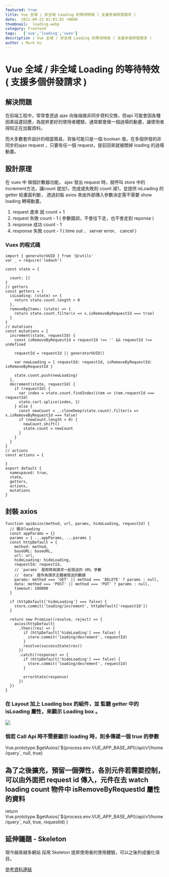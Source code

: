 ```yaml
---
featured: true
title: Vue 全域 / 非全域 Loading 的等待特效 ( 支援多個併發請求 )
date:  2021-09-22 01:01:01 +0800
thumbnail:  loading.webp
category: Frontend
tags:   ['vue','loading','vuex']
description : Vue 全域 / 非全域 Loading 的等待特效 ( 支援多個併發請求 )
author : Mark ku
---
```

# Vue 全域 / 非全域 Loading 的等待特效 ( 支援多個併發請求 )

## 解決問題
在前端工程中，常常會透過 ajax 向後端做非同步資料交換，但api 可能會因各種因素延遲回應，為提昇更好的使用者體驗，通常都會做一個過場的動畫，讓使用者得知正在加載資料。  

而大多數套件設計的相當簡易，背後可能只是一個 boolean 值，在多個併發的非同步的ajax request ，只要有任一個 request，提前回來就被關掉 loading 的過場動畫。

## 設計原理
在 vuex 中 做個計數器功能， ajax 發出 request 時，就呼叫 store 中的increment方法，讓count 就加1，完成或失敗則 count 減1，並提供 isLoading 的 getter 給畫面判斷，
透過封裝 axios 來由外部傳入參數決定需不需要 show loading 轉場動畫。

1. request 進來 就 count + 1  
2. request 失敗 count - 1 ( 參數錯誤，不會往下走，也不會走到 reponse )  
3. response 成功 count - 1  
4. response 失敗 count - 1 ( time out 、 server error、 cancel )  


### Vuex 的程式碼
```
import { generatorUUID } from '@/utils'
var _ = require('lodash')

const state = {

  count: []
}
// getters
const getters = {
  isLoading: (state) => {
    return state.count.length > 0
  },
  removeByItems: (state) => {
    return state.count.filter(x => x.isRemoveByRequestId === true)
  }
}
// mutations
const mutations = {
  increment(state, requestId) {
    const isRemoveByRequestId = requestId !== '' && requestId !== undefined

    requestId = requestId || generatorUUID()

    var newLoading = { requestId: requestId, isRemoveByRequestId: isRemoveByRequestId }

    state.count.push(newLoading)
  },
  decrement(state, requestId) {
    if (requestId) {
      var index = state.count.findIndex(item => item.requestId === requestId)
      state.cart.splice(index, 1)
    } else {
      const newCount = _.cloneDeep(state.count).filter(x => x.isRemoveByRequestId === false)
      if (newCount.length > 0) {
        newCount.shift()
        state.count = newCount
      }
    }
  }
}
// actions
const actions = {

}
export default {
  namespaced: true,
  state,
  getters,
  actions,
  mutations
}
```

## 封裝 axios

```
function apiAxios(method, url, params, hideLoading, requestId) {
  // 顯示loading
  const appParams = {}
  params = { ...appParams, ...params }
  const httpDefault = {
    method: method,
    baseURL: baseURL,
    url: url,
    hideLoading: hideLoading,
    requestId: requestId,
    // `params` 是即將與請求一起發送的 URL 參數
    // `data` 是作為請求主體被發送的數據
    params: method === 'GET' || method === 'DELETE' ? params : null,
    data: method === 'POST' || method === 'PUT' ? params : null,
    timeout: 100000
  }

  if (httpDefault['hideLoading'] === false) {
    store.commit('loading/increment', httpDefault['requestId'])
  }

  return new Promise((resolve, reject) => {
    axios(httpDefault)
      .then((res) => {
        if (httpDefault['hideLoading'] === false) {
          store.commit('loading/decrement', requestId)
        }
        resolve(successState(res))
      })
      .catch((response) => {
        if (httpDefault['hideLoading'] === false) {
          store.commit('loading/decrement', requestId)
        }
       
        errorState(response)
      })
  })
}
```

### 在 Layout 加上 Loading box 的組件，並 監聽 getter 中的 isLoading 屬性，來顯示 Loading box 。
![](https://i.imgur.com/EpDlZUo.png)  

### 倘若 Call Api 時不需要顯示 loading 時，則多傳遞一個 true 的參數
Vue.prototype.$getAxios(`${process.env.VUE_APP_BASE_API}/api/v1/home/query`, null, true)

## 為了之後擴充，預留一個彈性，各別元件若需要控制，可以由外面把 request id 傳入，元件在去 watch loading count 物件中  isRemoveByRequestId 屬性的資料

  return Vue.prototype.$getAxios(`${process.env.VUE_APP_BASE_API}/api/v1/home/query`, null, true, requestId)
}

## 延伸議題 - Skeleton
現今越來越多網站 採用 Skeleton 提昇使用者的使用體驗，可以之後列成優化項目。  

[參考資料連結](https://www.antdv.com/components/skeleton/)